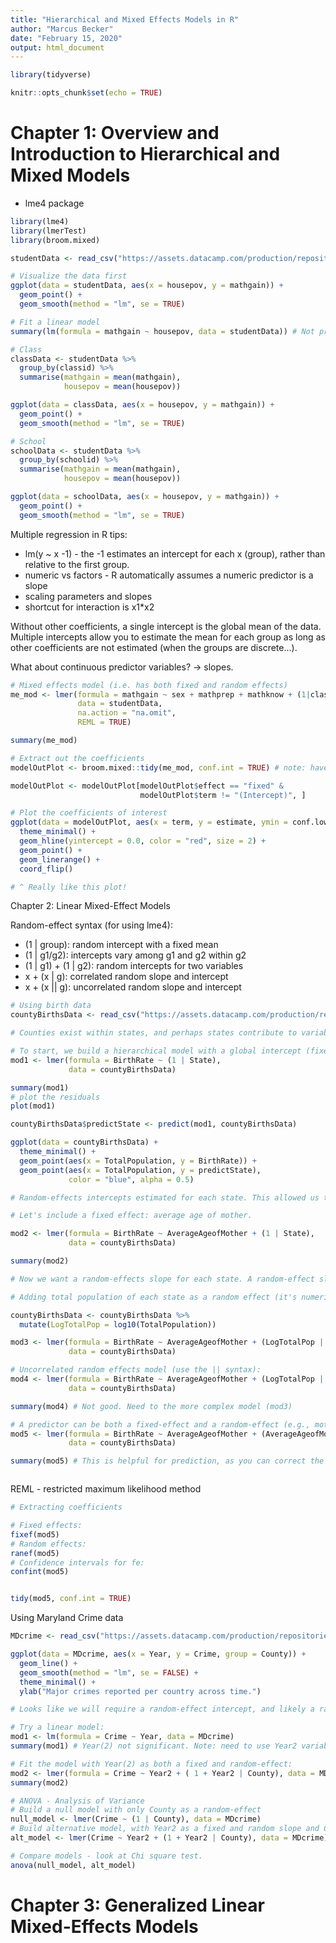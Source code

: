 ```yaml
---
title: "Hierarchical and Mixed Effects Models in R"
author: "Marcus Becker"
date: "February 15, 2020"
output: html_document
---
```


```r

library(tidyverse)

knitr::opts_chunk$set(echo = TRUE)

```

# Chapter 1: Overview and Introduction to Hierarchical and Mixed Models

- lme4 package

```r

library(lme4)
library(lmerTest)
library(broom.mixed)

studentData <- read_csv("https://assets.datacamp.com/production/repositories/1803/datasets/975fe2b0190804d854a5da90083364629fb6af2e/classroom.csv")

# Visualize the data first
ggplot(data = studentData, aes(x = housepov, y = mathgain)) +
  geom_point() +
  geom_smooth(method = "lm", se = TRUE)

# Fit a linear model
summary(lm(formula = mathgain ~ housepov, data = studentData)) # Not predictive. We haven't accounted for the hierarchical nature of the data.

# Class
classData <- studentData %>%
  group_by(classid) %>%
  summarise(mathgain = mean(mathgain),
            housepov = mean(housepov))

ggplot(data = classData, aes(x = housepov, y = mathgain)) +
  geom_point() +
  geom_smooth(method = "lm", se = TRUE)

# School
schoolData <- studentData %>%
  group_by(schoolid) %>%
  summarise(mathgain = mean(mathgain),
            housepov = mean(housepov))

ggplot(data = schoolData, aes(x = housepov, y = mathgain)) +
  geom_point() +
  geom_smooth(method = "lm", se = TRUE)

```

Multiple regression in R tips:

+ lm(y ~ x -1) - the -1 estimates an intercept for each x (group), rather than relative to the first group.
+ numeric vs factors - R automatically assumes a numeric predictor is a slope
+ scaling parameters and slopes
+ shortcut for interaction is x1*x2

Without other coefficients, a single intercept is the global mean of the data.
Multiple intercepts allow you to estimate the mean for each group as long as other coefficients are not estimated (when the groups are discrete...).

What about continuous predictor variables? -> slopes.

```r

# Mixed effects model (i.e. has both fixed and random effects)
me_mod <- lmer(formula = mathgain ~ sex + mathprep + mathknow + (1|classid) + (1|schoolid),
               data = studentData,
               na.action = "na.omit",
               REML = TRUE)

summary(me_mod)

# Extract out the coefficients
modelOutPlot <- broom.mixed::tidy(me_mod, conf.int = TRUE) # note: have to use broom.extra for me models

modelOutPlot <- modelOutPlot[modelOutPlot$effect == "fixed" &
                             modelOutPlot$term != "(Intercept)", ]

# Plot the coefficients of interest
ggplot(data = modelOutPlot, aes(x = term, y = estimate, ymin = conf.low, ymax = conf.high)) +
  theme_minimal() +
  geom_hline(yintercept = 0.0, color = "red", size = 2) +
  geom_point() +
  geom_linerange() +
  coord_flip()

# ^ Really like this plot!

```

Chapter 2: Linear Mixed-Effect Models

Random-effect syntax (for using lme4):

- (1 | group): random intercept with a fixed mean
- (1 | g1/g2): intercepts vary among g1 and g2 within g2
- (1 | g1) + (1 | g2): random intercepts for two variables
- x + (x | g): correlated random slope and intercept
- x + (x || g): uncorrelated random slope and intercept

```r

# Using birth data
countyBirthsData <- read_csv("https://assets.datacamp.com/production/repositories/1803/datasets/eb95cb6973afa56c38ba53cfd8058c72f768322f/countyBirthsDataUse.csv")

# Counties exist within states, and perhaps states contribute to variability. Hence, the need for random effects.

# To start, we build a hierarchical model with a global intercept (fixed-effect) and random-effect for state.
mod1 <- lmer(formula = BirthRate ~ (1 | State),
             data = countyBirthsData)

summary(mod1)
# plot the residuals
plot(mod1)

countyBirthsData$predictState <- predict(mod1, countyBirthsData)

ggplot(data = countyBirthsData) +
  theme_minimal() +
  geom_point(aes(x = TotalPopulation, y = BirthRate)) +
  geom_point(aes(x = TotalPopulation, y = predictState),
             color = "blue", alpha = 0.5)

# Random-effects intercepts estimated for each state. This allowed us to account for each state having its own intercept.

# Let's include a fixed effect: average age of mother.

mod2 <- lmer(formula = BirthRate ~ AverageAgeofMother + (1 | State), 
             data = countyBirthsData)

summary(mod2) 

# Now we want a random-effects slope for each state. A random-effect slope may be estimated for each group using the (slope | group) syntax. 

# Adding total population of each state as a random effect (it's numeric, hence slope not intercept)

countyBirthsData <- countyBirthsData %>%
  mutate(LogTotalPop = log10(TotalPopulation))

mod3 <- lmer(formula = BirthRate ~ AverageAgeofMother + (LogTotalPop | State),
             data = countyBirthsData)

# Uncorrelated random effects model (use the || syntax):
mod4 <- lmer(formula = BirthRate ~ AverageAgeofMother + (LogTotalPop || State),
             data = countyBirthsData)

summary(mod4) # Not good. Need to the more complex model (mod3)

# A predictor can be both a fixed-effect and a random-effect (e.g., mothers age)
mod5 <- lmer(formula = BirthRate ~ AverageAgeofMother + (AverageAgeofMother | State),
             data = countyBirthsData)

summary(mod5) # This is helpful for prediction, as you can correct the effect of age of mother by state (diff slope estimates by state)



```

REML - restricted maximum likelihood method

```r

# Extracting coefficients

# Fixed effects:
fixef(mod5)
# Random effects:
ranef(mod5)
# Confidence intervals for fe:
confint(mod5)


tidy(mod5, conf.int = TRUE)

```

Using Maryland Crime data

```r

MDcrime <- read_csv("https://assets.datacamp.com/production/repositories/1803/datasets/e5e076efd3c3b7665a3180da9f95aaaf671f6a61/MDcrime.csv")

ggplot(data = MDcrime, aes(x = Year, y = Crime, group = County)) +
  geom_line() +
  geom_smooth(method = "lm", se = FALSE) +
  theme_minimal() +
  ylab("Major crimes reported per country across time.")

# Looks like we will require a random-effect intercept, and likely a random-effect slope. 

# Try a linear model:
mod1 <- lm(formula = Crime ~ Year, data = MDcrime)
summary(mod1) # Year(2) not significant. Note: need to use Year2 variable.

# Fit the model with Year(2) as both a fixed and random-effect:
mod2 <- lmer(formula = Crime ~ Year2 + ( 1 + Year2 | County), data = MDcrime)
summary(mod2)

# ANOVA - Analysis of Variance
# Build a null model with only County as a random-effect
null_model <- lmer(Crime ~ (1 | County), data = MDcrime)
# Build alternative model, with Year2 as a fixed and random slope and County as a random effect
alt_model <- lmer(Crime ~ Year2 + (1 + Year2 | County), data = MDcrime)

# Compare models - look at Chi square test.
anova(null_model, alt_model)

```

# Chapter 3: Generalized Linear Mixed-Effects Models











